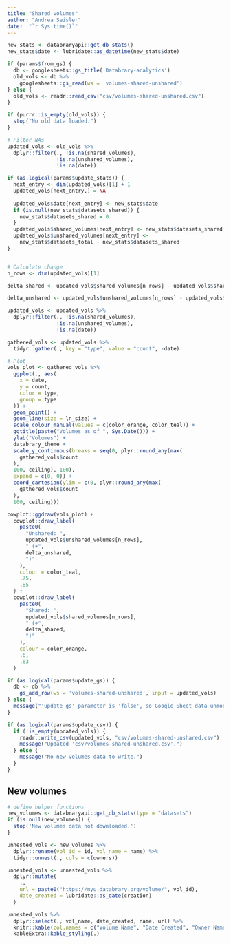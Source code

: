 ```yaml
---
title: "Shared volumes"
author: "Andrea Seisler"
date:  "`r Sys.time()`"
---
```



```r
new_stats <- databraryapi::get_db_stats()
new_stats$date <- lubridate::as_datetime(new_stats$date)
```

```r
if (params$from_gs) {
  db <- googlesheets::gs_title('Databrary-analytics')
  old_vols <- db %>%
    googlesheets::gs_read(ws = 'volumes-shared-unshared')
} else {
  old_vols <- readr::read_csv("csv/volumes-shared-unshared.csv")
}

if (purrr::is_empty(old_vols)) {
  stop("No old data loaded.")
}
```

```r
# Filter NAs
updated_vols <- old_vols %>%
  dplyr::filter(., !is.na(shared_volumes),
                !is.na(unshared_volumes),
                !is.na(date))  

if (as.logical(params$update_stats)) {
  next_entry <- dim(updated_vols)[1] + 1
  updated_vols[next_entry,] = NA
  
  updated_vols$date[next_entry] <- new_stats$date
  if (is.null(new_stats$datasets_shared)) {
    new_stats$datasets_shared = 0
  }
  updated_vols$shared_volumes[next_entry] <- new_stats$datasets_shared
  updated_vols$unshared_volumes[next_entry] <- 
    new_stats$datasets_total - new_stats$datasets_shared
}


# Calculate change
n_rows <- dim(updated_vols)[1]

delta_shared <- updated_vols$shared_volumes[n_rows] - updated_vols$shared_volumes[n_rows - 1]

delta_unshared <- updated_vols$unshared_volumes[n_rows] - updated_vols$unshared_volumes[n_rows - 1]

updated_vols <- updated_vols %>%
  dplyr::filter(., !is.na(shared_volumes),
                !is.na(unshared_volumes),
                !is.na(date))

gathered_vols <- updated_vols %>%
  tidyr::gather(., key = "type", value = "count", -date)
```

```r
# Plot
vols_plot <- gathered_vols %>%
  ggplot(., aes(
    x = date,
    y = count,
    color = type,
    group = type
  )) +
  geom_point() +
  geom_line(size = ln_size) +
  scale_colour_manual(values = c(color_orange, color_teal)) +
  ggtitle(paste("Volumes as of ", Sys.Date())) +
  ylab("Volumes") +
  databrary_theme +
  scale_y_continuous(breaks = seq(0, plyr::round_any(max(
    gathered_vols$count
  ),
  100, ceiling), 100),
  expand = c(0, 0)) +
  coord_cartesian(ylim = c(0, plyr::round_any(max(
    gathered_vols$count
  ),
  100, ceiling)))

cowplot::ggdraw(vols_plot) +
  cowplot::draw_label(
    paste0(
      "Unshared: ",
      updated_vols$unshared_volumes[n_rows],
      " (+",
      delta_unshared,
      ")"
    ),
    colour = color_teal,
    .75,
    .85
  ) +
  cowplot::draw_label(
    paste0(
      "Shared: ",
      updated_vols$shared_volumes[n_rows],
      " (+",
      delta_shared,
      ")"
    ),
    colour = color_orange,
    .6,
    .63
  )
```


```r
if (as.logical(params$update_gs)) {
  db <- db %>%
    gs_add_row(ws = 'volumes-shared-unshared', input = updated_vols)
} else {
  message("'update_gs' parameter is 'false', so Google Sheet data unmodified.")
}
```

```r
if (as.logical(params$update_csv)) {
  if (!is_empty(updated_vols)) {
    readr::write_csv(updated_vols, "csv/volumes-shared-unshared.csv")
    message("Updated 'csv/volumes-shared-unshared.csv'.")    
  } else {
    message("No new volumes data to write.")
  }
}
```

## New volumes

```r
# define helper functions
new_volumes <- databraryapi::get_db_stats(type = "datasets")
if (is.null(new_volumes)) {
  stop('New volumes data not downloaded.')
}
```


```r
unnested_vols <- new_volumes %>%
  dplyr::rename(vol_id = id, vol_name = name) %>%
  tidyr::unnest(., cols = c(owners))
```

```r
unnested_vols <- unnested_vols %>%
  dplyr::mutate(
    .,
    url = paste0("https://nyu.databrary.org/volume/", vol_id),
    date_created = lubridate::as_date(creation)
  )
```

```r
unnested_vols %>%
  dplyr::select(., vol_name, date_created, name, url) %>%
  knitr::kable(col.names = c("Volume Name", "Date Created", "Owner Name", "Databrary URL"), "html") %>%
  kableExtra::kable_styling(.)
```

<!-- ## Shared volumes -->

<!-- ### Full volume -->

<!-- ### Overview only -->

